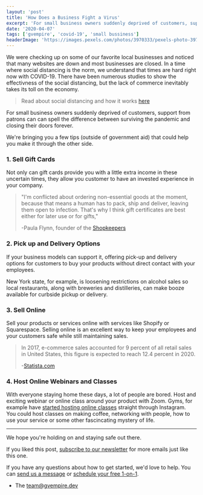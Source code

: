 ```yaml
---
layout: 'post'
title: 'How Does a Business Fight a Virus'
excerpt: 'For small business owners suddenly deprived of customers, support from patrons can can spell the difference between surviving the pandemic and closing their doors forever.'
date: '2020-04-07'
tags: ['gvempire', 'covid-19', 'small bussiness']
headerImage: 'https://images.pexels.com/photos/3970333/pexels-photo-3970333.jpeg?auto=compress&cs=tinysrgb&dpr=2&h=750&w=1260'
---
```


We were checking up on some of our favorite local businesses and noticed that many websites are down and most businesses are closed.
In a time where social distancing is the norm, we understand that times are hard right now with COVID-19.
There have been numerous studies to show the effectivness of the social distancing,
but the lack of commerce inevitably takes its toll on the economy.

> Read about social distancing and how it works [here](https://www.hopkinsmedicine.org/health/conditions-and-diseases/coronavirus/coronavirus-social-distancing-and-self-quarantine)

For small business owners suddenly deprived of customers,
support from patrons can can spell the difference between surviving the
pandemic and closing their doors forever.

We're bringing you a few tips (outside of government aid) that could
help you make it through the other side.

### 1. Sell Gift Cards

Not only can gift cards provide you with a little extra income in these
uncertain times, they allow you customer to have an invested experience
in your company.

> "I'm conflicted about ordering non-essential goods at the moment,
> because that means a human has to pack, ship and deliver, leaving them
> open to infection. That's why I think gift certificates are best
> either for later use or for gifts,"
>
> -Paula Flynn, founder of the [Shopkeepers](https://theshopkeepers.com)

### 2. Pick up and Delivery Options

If your business models can support it, offering pick-up and delivery
options for customers to buy your products without direct contact with
your employees.

New York state, for example, is loosening restrictions on alcohol sales
so local restaurants, along with breweries and distilleries, can make
booze available for curbside pickup or delivery.

### 3. Sell Online

Sell your products or services online with services like Shopify or
Squarespace. Selling online is an excellent way to keep your employees
and your customers safe while still maintaining sales.

> In 2017, e-commerce sales accounted for 9 percent of all retail sales
> in United States, this figure is expected to reach 12.4 percent in 2020.
>
> -[Statista.com](https://www.statista.com/statistics/379112/e-commerce-share-of-retail-sales-in-us/)

### 4. Host Online Webinars and Classes

With everyone staying home these days, a lot of people are bored. Host
and exciting webinar or online class around your product with Zoom.
Gyms, for example have
[started hosting online classes](https://www.usatoday.com/story/life/health-wellness/2020/03/25/coronavirus-10-free-instagram-live-workouts-you-can-join/2910274001/)
straight through Instagram. You could host classes on making coffee,
networking with people, how to use your service or some other
fascincating mystery of life.

---

We hope you're holding on and staying safe out there.

If you liked this post,
[subscribe to our newsletter](https://tinyletter.com/gvempire)
for more emails just like this one.

If you have any questions about how to get started, we'd love to help.
You can [send us a message](/contact) or
[schedule your free 1-on-1](https://calendly.com/gvempire/discover).

- The [team@gvempire.dev](mailto:team@gvempire.dev)
